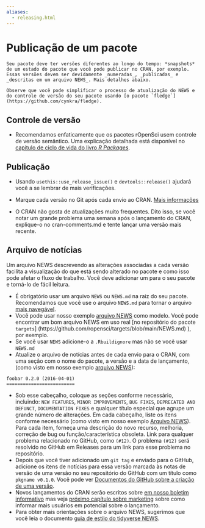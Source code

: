 ```yaml
---
aliases: 
  - releasing.html
---
```


# Publicação de um pacote {#releasing}

```block
Seu pacote deve ter versões diferentes ao longo do tempo: *snapshots* de um estado do pacote que você pode publicar no CRAN, por exemplo. Essas versões devem ser devidamente _numeradas_, _publicadas_ e _descritas em um arquivo NEWS_. Mais detalhes abaixo.

Observe que você pode simplificar o processo de atualização do NEWS e do controle de versão do seu pacote usando [o pacote `fledge`] (https://github.com/cynkra/fledge).
```

## Controle de versão {#versioning}

- Recomendamos enfaticamente que os pacotes rOpenSci usem controle de versão semântico. Uma explicação detalhada está disponível no [capítulo de ciclo de vida do livro *R Packages*](https://r-pkgs.org/lifecycle.html).

## Publicação {#releasing}

- Usando `usethis::use_release_issue()` e `devtools::release()` ajudará você a se lembrar de mais verificações.

- Marque cada versão no Git após cada envio ao CRAN. [Mais informações](https://help.github.com/articles/creating-releases/)

- O CRAN não gosta de atualizações muito frequentes. Dito isso, se você notar um grande problema uma semana após o lançamento do CRAN, explique-o no cran-comments.md e tente lançar uma versão mais recente.

## Arquivo de notícias {#news}

Um arquivo NEWS descrevendo as alterações associadas a cada versão facilita a visualização do que está sendo alterado no pacote e como isso pode afetar o fluxo de trabalho. Você deve adicionar um para o seu pacote e torná-lo de fácil leitura.

- É obrigatório usar um arquivo `NEWS` ou `NEWS.md` na raiz do seu pacote. Recomendamos que você use o arquivo `NEWS.md` para tornar o arquivo [mais navegável](https://happygitwithr.com/workflows-browsability.html).
- Você pode usar nosso exemplo [arquivo NEWS](#newstemplate) como modelo. Você pode encontrar um bom arquivo NEWS em uso real [no repositório do pacote `targets`] (https://github.com/ropensci/targets/blob/main/NEWS.md)
), por exemplo.
- Se você usar `NEWS` adicione-o a `.Rbuildignore` mas não se você usar `NEWS.md`
- Atualize o arquivo de notícias antes de cada envio para o CRAN, com uma seção com o nome do pacote, a versão e a data de lançamento, (como visto em nosso exemplo [arquivo NEWS](#newstemplate)):

```
foobar 0.2.0 (2016-04-01)
=========================
```

- Sob esse cabeçalho, coloque as seções conforme necessário, incluindo: `NEW FEATURES`, `MINOR IMPROVEMENTS`, `BUG FIXES`, `DEPRECATED AND DEFUNCT`, `DOCUMENTATION FIXES` e qualquer título especial que agrupe um grande número de alterações. Em cada cabeçalho, liste os itens conforme necessário (como visto em nosso exemplo [Arquivo NEWS](#newstemplate)). Para cada item, forneça
  uma descrição do novo recurso, melhoria, correção de bug ou função/característica obsoleta. Link
  para qualquer problema relacionado no GitHub, como `(#12)`. O problema `(#12)` será resolvido no GitHub em Releases para um link para esse problema no repositório.
- Depois que você tiver adicionado um `git tag` e enviado para o GitHub, adicione os itens de notícias para essa versão marcada às notas de versão de uma versão no seu repositório do GitHub com um título como `pkgname v0.1.0`. Você pode ver [Documentos do GitHub sobre a criação de uma versão](https://help.github.com/articles/creating-releases/).
- Novos lançamentos do CRAN serão escritos sobre [em nosso boletim informativo](https://news.ropensci.org/) mas veja [próximo capítulo sobre marketing](#marketing) sobre como informar mais usuários em potencial sobre o lançamento.
- Para obter mais orientações sobre o arquivo NEWS, sugerimos que você leia o documento [guia de estilo do tidyverse NEWS](https://style.tidyverse.org/news.html).



